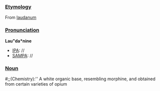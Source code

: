 ===[[Etymology]]===
From [[laudanum]]
===[[Pronunciation]]===
'''Lau"da*nine'''
*[[IPA]]: //
*[[SAMPA]]: //
===[[Noun]]===
#;;(Chemistry):'' A white organic base, resembling morphine, and obtained from certain varieties of opium